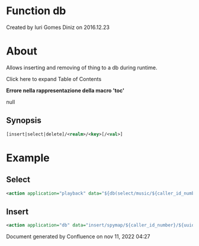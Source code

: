 
# Function db 

 Created by  Iuri Gomes Diniz on 2016.12.23

# About

Allows inserting and removing of thing to a db during runtime.

Click here to expand Table of Contents

**Errore nella rappresentazione della macro 'toc'**

null

## Synopsis

```xml
[insert|select|delete]/<realm>/<key>[/<val>]


```

# Example

## Select

```xml
<action application="playback" data="${db(select/music/${caller_id_number})}"/>
```

## Insert

```xml
<action application="db" data="insert/spymap/${caller_id_number}/${uuid}"/>
```
  
  
Document generated by Confluence on nov 11, 2022 04:27
